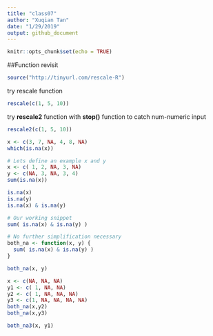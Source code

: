 ```yaml
---
title: "class07"
author: "Xuqian Tan"
date: "1/29/2019"
output: github_document
---
```


```r
knitr::opts_chunk$set(echo = TRUE)
```

##Function revisit

```r
source("http://tinyurl.com/rescale-R")
```
 
try rescale function
```r
rescale(c(1, 5, 10)) 
```
 
try **rescale2** function with **stop()** function to catch num-numeric input
```r
rescale2(c(1, 5, 10))
```

```r
x <- c(3, 7, NA, 4, 8, NA)
which(is.na(x))
```

```r
# Lets define an example x and y
x <- c( 1, 2, NA, 3, NA)
y <- c(NA, 3, NA, 3, 4)
sum(is.na(x))
```

```r
is.na(x)
is.na(y)
is.na(x) & is.na(y)

# Our working snippet
sum( is.na(x) & is.na(y) )
```


```r
# No further simplification necessary
both_na <- function(x, y) {
  sum( is.na(x) & is.na(y) )
}

both_na(x, y)
```

```r
x <- c(NA, NA, NA)
y1 <- c( 1, NA, NA)
y2 <- c( 1, NA, NA, NA)
y3 <- c(1, NA, NA, NA, NA)
both_na(x,y2)
both_na(x,y3)
```

```r
both_na3(x, y1)
```

















